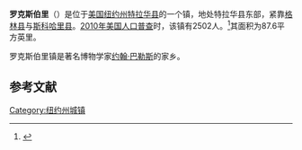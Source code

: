 {{Infobox settlement
|official_name            = 罗克斯伯里
|settlement_type          = 镇
|nickname                 = 
|motto                    = 
<!-- Images -->
|image_skyline            = Roxbury Central School and Methodist Church Feb 09.jpg
|imagesize                = 
|image_caption            =
|image_flag               = 
|image_seal               = 
<!-- Maps -->
|pushpin_map              = New York
|pushpin_label            = 罗克斯伯里
|pushpin_label_position   = <!-- the position of the pushpin label: left, right, top, bottom, none -->
|pushpin_map_caption      =
|pushpin_mapsize          =
|image_map                = 
|mapsize                  = 
|map_caption              =
|image_map1               = 
|mapsize1                 = 
|map_caption1             = 
<!-- Location -->
|coordinates_display      = inline,title
|coordinates_region       = US-NY
|subdivision_type         = [[国家|国家]]
|subdivision_name         = [[美国|美国]]
|subdivision_type1        = [[美国行政区划|州]]
|subdivision_name1        = [[纽约州|纽约州]]
|subdivision_type2        = [[纽约州行政区划|县]]
|subdivision_name2        = [[特拉华县_(纽约州)|特拉华县]]
|government_footnotes     = 
|government_type          =
|established_title        = 
|established_date         = 
<!-- Area -->
|unit_pref                = Imperial
|area_footnotes           = 
|area_magnitude           = 
|area_total_km2           = 226.9
|area_land_km2            = 225.6
|area_water_km2           = 1.3
|area_total_sq_mi         = 
|area_land_sq_mi          = 
|area_water_sq_mi         = 
<!-- Population -->
|population_as_of         = [[2010年美国人口普查|2010]]
|population_footnotes     = 
|population_total         = 2502
|population_density_km2   = 11.1
|population_density_sq_mi = 
<!-- General information -->
|timezone                 = [[美国东部时间|EST]]
|utc_offset               = -5
|timezone_DST             = EDT
|utc_offset_DST           = -4
|elevation_footnotes      = 
|elevation_m              = 459
|elevation_ft             = 1506
|latd  = 42 |latm  = 18 |lats  = 02 |latNS  = N
|longd = 74 |longm = 33 |longs = 11 |longEW = W
<!-- Area/postal codes & others -->
|postal_code_type         = [[美国邮政编码|邮政编码]]
|postal_code              = 12474
|area_code                = [[美国电话区号607|607]]
|website                  = {{URL|roxburyny.com}}
|footnotes                = 
}}
'''罗克斯伯里'''（{{lang-en|Roxbury}}）是位于[[美国|美国]][[纽约州|纽约州]][[特拉华县_(纽约州)|特拉华县]]的一个镇，地处特拉华县东部，紧靠[[格林县_(纽约州)|格林县]]与[[斯科哈里县_(纽约州)|斯科哈里县]]。[[2010年美国人口普查|2010年美国人口普查]]时，该镇有2502人。<ref >{{cite web|url=http://factfinder2.census.gov|publisher=[[United_States_Census_Bureau|United States Census Bureau]]|title=American FactFinder|accessdate=2020-09-16|archive-date=2013-09-11|archive-url=https://web.archive.org/web/20130911234518/http://factfinder2.census.gov/|dead-url=no}}</ref>其面积为87.6平方英里。

罗克斯伯里镇是著名博物学家[[约翰·巴勒斯|约翰·巴勒斯]]的家乡。

== 参考文献 ==
{{reflist}}

{{NY-stub}}
[[Category:纽约州城镇|Category:纽约州城镇]]